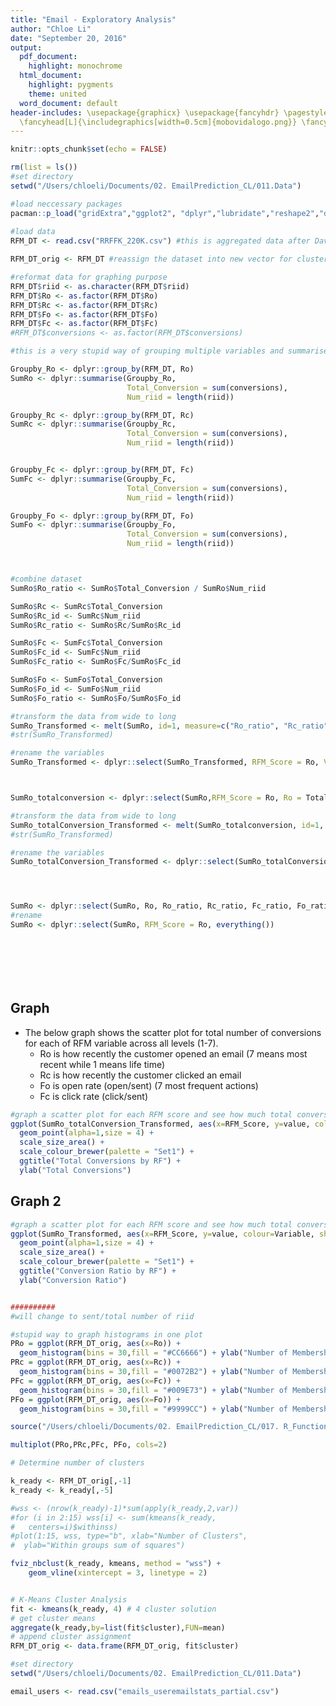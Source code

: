 ```yaml
---
title: "Email - Exploratory Analysis"
author: "Chloe Li"
date: "September 20, 2016"
output:
  pdf_document:
    highlight: monochrome
  html_document:
    highlight: pygments
    theme: united
  word_document: default
header-includes: \usepackage{graphicx} \usepackage{fancyhdr} \pagestyle{fancy} \setlength\headheight{28pt}
  \fancyhead[L]{\includegraphics[width=0.5cm]{mobovidalogo.png}} \fancyfoot[LE,RO]{CL}
---
```


```r
knitr::opts_chunk$set(echo = FALSE)
```


```r
rm(list = ls())
#set directory
setwd("/Users/chloeli/Documents/02. EmailPrediction_CL/011.Data")

#load neccessary packages
pacman::p_load("gridExtra","ggplot2", "dplyr","lubridate","reshape2","data.table","quantmod","lme4","lattice","plyr","broom",'ReporteRs',"knitr","xtable", "cluster","fpc","factoextra","grid","gridExtra")
      
#load data
RFM_DT <- read.csv("RRFFK_220K.csv") #this is aggregated data after David Liu rank riid by recency and frequency

RFM_DT_orig <- RFM_DT #reassign the dataset into new vector for clustering purpose

#reformat data for graphing purpose
RFM_DT$riid <- as.character(RFM_DT$riid)
RFM_DT$Ro <- as.factor(RFM_DT$Ro)
RFM_DT$Rc <- as.factor(RFM_DT$Rc)
RFM_DT$Fo <- as.factor(RFM_DT$Fo)
RFM_DT$Fc <- as.factor(RFM_DT$Fc)
#RFM_DT$conversions <- as.factor(RFM_DT$conversions)

```


```r
#this is a very stupid way of grouping multiple variables and summarise them

Groupby_Ro <- dplyr::group_by(RFM_DT, Ro)
SumRo <- dplyr::summarise(Groupby_Ro,
                          Total_Conversion = sum(conversions),
                          Num_riid = length(riid))

Groupby_Rc <- dplyr::group_by(RFM_DT, Rc)
SumRc <- dplyr::summarise(Groupby_Rc,
                          Total_Conversion = sum(conversions),
                          Num_riid = length(riid))


Groupby_Fc <- dplyr::group_by(RFM_DT, Fc)
SumFc <- dplyr::summarise(Groupby_Fc,
                          Total_Conversion = sum(conversions),
                          Num_riid = length(riid))

Groupby_Fo <- dplyr::group_by(RFM_DT, Fo)
SumFo <- dplyr::summarise(Groupby_Fo,
                          Total_Conversion = sum(conversions),
                          Num_riid = length(riid))



#combine dataset
SumRo$Ro_ratio <- SumRo$Total_Conversion / SumRo$Num_riid

SumRo$Rc <- SumRc$Total_Conversion
SumRo$Rc_id <- SumRc$Num_riid
SumRo$Rc_ratio <- SumRo$Rc/SumRo$Rc_id

SumRo$Fc <- SumFc$Total_Conversion
SumRo$Fc_id <- SumFc$Num_riid
SumRo$Fc_ratio <- SumRo$Fc/SumRo$Fc_id

SumRo$Fo <- SumFo$Total_Conversion
SumRo$Fo_id <- SumFo$Num_riid
SumRo$Fo_ratio <- SumRo$Fo/SumRo$Fo_id

#transform the data from wide to long
SumRo_Transformed <- melt(SumRo, id=1, measure=c("Ro_ratio", "Rc_ratio", "Fc_ratio","Fo_ratio"))
#str(SumRo_Transformed)

#rename the variables
SumRo_Transformed <- dplyr::select(SumRo_Transformed, RFM_Score = Ro, Variable = variable, everything())



SumRo_totalconversion <- dplyr::select(SumRo,RFM_Score = Ro, Ro = Total_Conversion,Rc, Fc, Fo)

#transform the data from wide to long
SumRo_totalConversion_Transformed <- melt(SumRo_totalconversion, id=1, measure=c("Ro", "Rc", "Fc","Fo"))
#str(SumRo_Transformed)

#rename the variables
SumRo_totalConversion_Transformed <- dplyr::select(SumRo_totalConversion_Transformed, everything(), Variable = variable, everything())




SumRo <- dplyr::select(SumRo, Ro, Ro_ratio, Rc_ratio, Fc_ratio, Fo_ratio)
#rename
SumRo <- dplyr::select(SumRo, RFM_Score = Ro, everything())








```

## Graph
- The below graph shows the scatter plot for total number of conversions for each of RFM variable across all levels (1-7). 
    + Ro is how recently the customer opened an email (7 means most recent while 1 means life time)
    + Rc is how recently the customer clicked an email
    + Fo is open rate (open/sent) (7 most frequent actions)
    + Fc is click rate (click/sent)
    
```r
#graph a scatter plot for each RFM score and see how much total conversions relate to each categories
ggplot(SumRo_totalConversion_Transformed, aes(x=RFM_Score, y=value, colour=Variable, shape=Variable)) + 
  geom_point(alpha=1,size = 4) + 
  scale_size_area() + 
  scale_colour_brewer(palette = "Set1") +
  ggtitle("Total Conversions by RF") +
  ylab("Total Conversions")


```

## Graph 2

```r
#graph a scatter plot for each RFM score and see how much total conversions relate to each categories
ggplot(SumRo_Transformed, aes(x=RFM_Score, y=value, colour=Variable, shape=Variable)) + 
  geom_point(alpha=1,size = 4) + 
  scale_size_area() + 
  scale_colour_brewer(palette = "Set1") +
  ggtitle("Conversion Ratio by RF") +
  ylab("Conversion Ratio")


##########
#will change to sent/total number of riid


```


```r
#stupid way to graph histograms in one plot
PRo = ggplot(RFM_DT_orig, aes(x=Ro)) + 
  geom_histogram(bins = 30,fill = "#CC6666") + ylab("Number of Membership")
PRc = ggplot(RFM_DT_orig, aes(x=Rc)) + 
  geom_histogram(bins = 30,fill = "#0072B2") + ylab("Number of Membership")
PFc = ggplot(RFM_DT_orig, aes(x=Fc)) + 
  geom_histogram(bins = 30,fill = "#009E73") + ylab("Number of Membership")
PFo = ggplot(RFM_DT_orig, aes(x=Fo)) + 
  geom_histogram(bins = 30,fill = "#9999CC") + ylab("Number of Membership")

source("/Users/chloeli/Documents/02. EmailPrediction_CL/017. R_Function_CL_Email/multiplot_fun.R")

multiplot(PRo,PRc,PFc, PFo, cols=2)


```







```r
# Determine number of clusters

k_ready <- RFM_DT_orig[,-1]
k_ready <- k_ready[,-5]

#wss <- (nrow(k_ready)-1)*sum(apply(k_ready,2,var))
#for (i in 2:15) wss[i] <- sum(kmeans(k_ready, 
#  	centers=i)$withinss)
#plot(1:15, wss, type="b", xlab="Number of Clusters",
#  ylab="Within groups sum of squares")

fviz_nbclust(k_ready, kmeans, method = "wss") +
    geom_vline(xintercept = 3, linetype = 2)


# K-Means Cluster Analysis
fit <- kmeans(k_ready, 4) # 4 cluster solution
# get cluster means 
aggregate(k_ready,by=list(fit$cluster),FUN=mean)
# append cluster assignment
RFM_DT_orig <- data.frame(RFM_DT_orig, fit$cluster)
```


```r
#set directory
setwd("/Users/chloeli/Documents/02. EmailPrediction_CL/011.Data")

email_users <- read.csv("emails_useremailstats_partial.csv")




```


